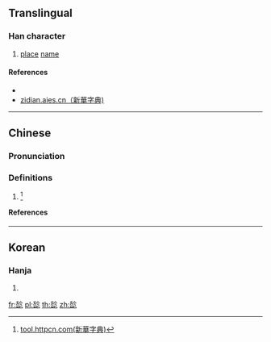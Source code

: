 ==Translingual==

===Han character===
{{Han char|rn=70|rad=方|as=09|sn=13|four=|[[ibus-table-wubi86]]=YWUX|ibus-table-wubi98=YWUX|canj=YYRP|ids=⿱於叱}}

# [[place]] [[name]]

====References====
* {{Han ref|kx=0484.221|dj=0846.220|hdz=32183.101|uh=65D5|ud=26069}}
* [http://zidian.aies.cn/?id=OTE0NQ==== zidian.aies.cn（新華字典)]
----

==Chinese==
{{zh-forms}}

===Pronunciation===
{{zh-pron
|m=e,o,si
|ma=
}}

===Definitions===
{{zh-hanzi}}

# {{rfdef|lang=zh}}<ref>[http://tool.httpcn.com/Html/Zi/27/PWTBAZTBRNTBUYDUY.shtml tool.httpcn.com(新華字典)]</ref>

====References====
<references />

----

==Korean==

===Hanja===
{{ko-hanja|hangeul=엇|eumhun=|rv=eot|mr=ŏt|y=es}}

# {{defn|lang=ko|sort=方09}}

[[fr:旕]]
[[pl:旕]]
[[th:旕]]
[[zh:旕]]